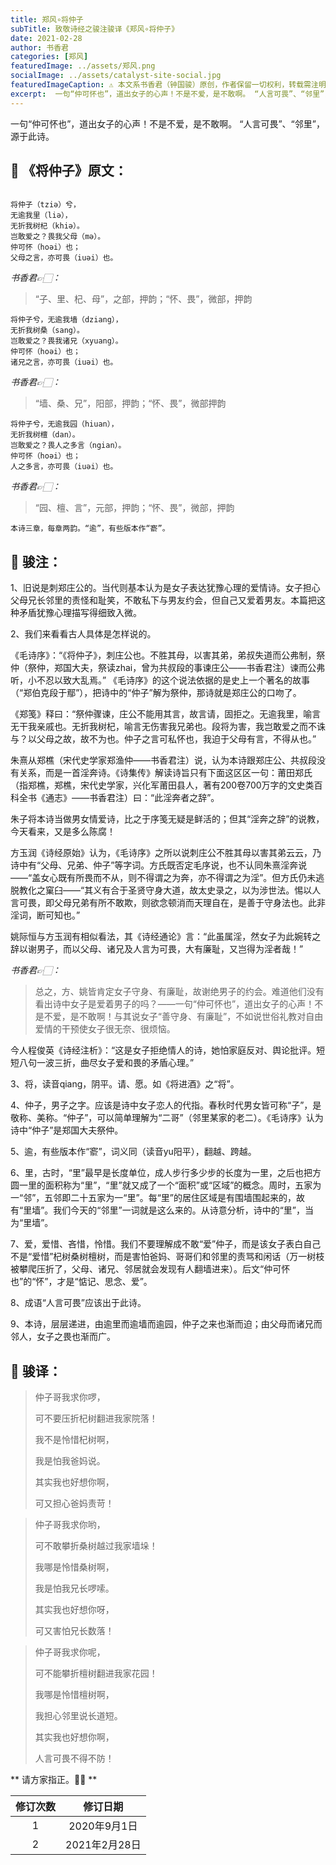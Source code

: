 ```yaml
---
title: 郑风∘将仲子
subTitle: 致敬诗经之骏注骏译《郑风∘将仲子》 
date: 2021-02-28 
author: 书香君
categories: [郑风]
featuredImage: ../assets/郑风.png
socialImage: ../assets/catalyst-site-social.jpg
featuredImageCaption: ⚠️️ 本文系书香君（钟国骏）原创，作者保留一切权利，转载需注明出处。
excerpt:  一句“仲可怀也”，道出女子的心声！不是不爱，是不敢啊。 “人言可畏”、“邻里”，源于此诗。   
---
```


一句“仲可怀也”，道出女子的心声！不是不爱，是不敢啊。
“人言可畏”、“邻里”，源于此诗。

## 🌼 《将仲子》原文：
```

将仲子（tziə）兮，
无逾我里（liə），
无折我树杞（khiə）。
岂敢爱之？畏我父母（mə）。
仲可怀（hoəi）也；
父母之言，亦可畏（iuəi）也。

```
*书香君👉🏻：* 

> “子、里、杞、母”，之部，押韵；“怀、畏”，微部，押韵

```
将仲子兮，无逾我墙（dziang），
无折我树桑（sang）。
岂敢爱之？畏我诸兄（xyuang）。
仲可怀（hoəi）也；
诸兄之言，亦可畏（iuəi）也。

```
*书香君👉🏻：* 

> “墙、桑、兄”，阳部，押韵；“怀、畏”，微部押韵

```
将仲子兮，无逾我园（hiuan），
无折我树檀（dan）。
岂敢爱之？畏人之多言（ngian）。
仲可怀（hoəi）也；
人之多言，亦可畏（iuəi）也。

```
*书香君👉🏻：* 

> “园、檀、言”，元部，押韵；“怀、畏”，微部，押韵

```
本诗三章，每章两韵。“逾”，有些版本作“窬”。

```
## 🍁️ 骏注：

1、旧说是刺郑庄公的。当代则基本认为是女子表达犹豫心理的爱情诗。女子担心父母兄长邻里的责怪和耻笑，不敢私下与男友约会，但自己又爱着男友。本篇把这种矛盾犹豫心理描写得细致入微。

2、我们来看看古人具体是怎样说的。

《毛诗序》：“《将仲子》，刺庄公也。不胜其母，以害其弟，弟叔失道而公弗制，祭仲（祭仲，郑国大夫，祭读zhai，曾为共叔段的事谏庄公——书香君注）谏而公弗听，小不忍以致大乱焉。”
《毛诗序》的这个说法依据的是史上一个著名的故事（“郑伯克段于鄢”），把诗中的“仲子”解为祭仲，那诗就是郑庄公的口吻了。

《郑笺》释曰：“祭仲骤谏，庄公不能用其言，故言请，固拒之。无逾我里，喻言无干我亲戚也。无折我树杞，喻言无伤害我兄弟也。段将为害，我岂敢爱之而不诛与？以父母之故，故不为也。仲子之言可私怀也，我迫于父母有言，不得从也。”

朱熹从郑樵（宋代史学家郑渔仲——书香君注）说，认为本诗跟郑庄公、共叔段没有关系，而是一首淫奔诗。《诗集传》解读诗旨只有下面这区区一句：莆田郑氏（指郑樵，郑樵，宋代史学家，兴化军莆田县人，著有200卷700万字的文史类百科全书《通志》——书香君注）曰：“此淫奔者之辞”。

朱子将本诗当做男女情爱诗，比之于序笺无疑是鲜活的；但其“淫奔之辞”的说教，今天看来，又是多么陈腐！

方玉润《诗经原始》认为，《毛诗序》之所以说刺庄公不胜其母以害其弟云云，乃诗中有“父母、兄弟、仲子”等字词。方氏既否定毛序说，也不认同朱熹淫奔说——“盖女心既有所畏而不从，则不得谓之为奔，亦不得谓之为淫”。但方氏仍未逃脱教化之窠臼——“其义有合于圣贤守身大道，故太史录之，以为涉世法。惕以人言可畏，即父母兄弟有所不敢欺，则欲念顿消而天理自在，是善于守身法也。此非淫词，断可知也。”

姚际恒与方玉润有相似看法，其《诗经通论》言：“此虽属淫，然女子为此婉转之辞以谢男子，而以父母、诸兄及人言为可畏，大有廉耻，又岂得为淫者哉！”

*书香君👉🏻：* 

> 总之，方、姚皆肯定女子守身、有廉耻，故谢绝男子的约会。难道他们没有看出诗中女子是爱着男子的吗？——一句“仲可怀也”，道出女子的心声！不是不爱，是不敢啊！与其说女子“善守身、有廉耻”，不如说世俗礼教对自由爱情的干预使女子很无奈、很烦恼。

今人程俊英《诗经注析》：“这是女子拒绝情人的诗，她怕家庭反对、舆论批评。短短八句一波三折，曲尽女子爱和畏的矛盾心理。”

3、将，读音qiang，阴平。请、愿。如《将进酒》之“将”。

4、仲子，男子之字。应该是诗中女子恋人的代指。春秋时代男女皆可称“子”，是敬称、美称。“仲子”，可以简单理解为“二哥”（邻里某家的老二）。《毛诗序》认为诗中“仲子”是郑国大夫祭仲。

5、逾，有些版本作“窬”，词义同（读音yu阳平），翻越、跨越。

6、里，古时，“里”最早是长度单位，成人步行多少步的长度为一里，之后也把方圆一里的面积称为“里”，“里”就又成了一个“面积”或“区域”的概念。周时，五家为一“邻”，五邻即二十五家为一“里”。每“里”的居住区域是有围墙围起来的，故有“里墙”。我们今天的“邻里”一词就是这么来的。从诗意分析，诗中的“里”，当为“里墙”。

7、爱，爱惜、吝惜，怜惜。我们不要理解成不敢“爱”仲子，而是该女子表白自己不是“爱惜”杞树桑树檀树，而是害怕爸妈、哥哥们和邻里的责骂和闲话（万一树枝被攀爬压折了，父母、诸兄、邻居就会发现有人翻墙进来）。后文“仲可怀也”的“怀”，才是“惦记、思念、爱”。

8、成语“人言可畏”应该出于此诗。

9、本诗，层层递进，由逾里而逾墙而逾园，仲子之来也渐而迫；由父母而诸兄而邻人，女子之畏也渐而广。

## 🍁️ 骏译：

> 仲子哥我求你啰，
> 
> 可不要压折杞树翻进我家院落！
> 
> 我不是怜惜杞树啊，
> 
> 我是怕我爸妈说。
> 
> 其实我也好想你啊，
> 
> 可又担心爸妈责苛！

> 仲子哥我求你哟，
> 
> 可不敢攀折桑树越过我家墙垛！
> 
> 我哪是怜惜桑树啊，
> 
> 我是怕我兄长啰嗦。
> 
> 其实我也好想你呀，
> 
> 可又害怕兄长数落！

> 仲子哥我求你呢，
> 
> 可不能攀折檀树翻进我家花园！
> 
> 我哪是怜惜檀树啊，
> 
> 我担心邻里说长道短。
> 
> 其实我也好想你啊，
> 
> 人言可畏不得不防！

** 请方家指正。🙏🏻 **

| 修订次数      | 修订日期 | 
|   :----: |    :----:   | 
| 1    | 2020年9月1日       | 
| 2    | 2021年2月28日       | 
